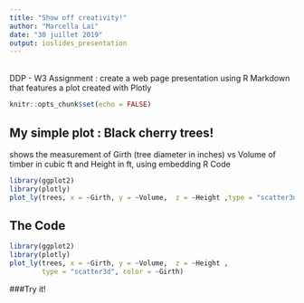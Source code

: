 ---
title: "Show off creativity!"
author: "Marcella Lai"
date: "30 juillet 2019"
output: ioslides_presentation
---
<br>DDP - W3 Assignment : create a web page presentation using R Markdown that features a plot created with Plotly<br>
```{r setup, include=FALSE}
knitr::opts_chunk$set(echo = FALSE)
```




## My simple plot : Black cherry trees!
 shows the measurement of Girth (tree diameter in inches) vs Volume  of timber in cubic ft  and Height in ft, using embedding R Code
```{r, echo=FALSE, warning=FALSE, message=FALSE}
library(ggplot2)
library(plotly)
plot_ly(trees, x = ~Girth, y = ~Volume,  z = ~Height ,type = "scatter3d", color = ~Girth)
```

## The Code
```{r, echo=TRUE, eval=FALSE} 
library(ggplot2)
library(plotly)
plot_ly(trees, x = ~Girth, y = ~Volume,  z = ~Height ,
        type = "scatter3d", color = ~Girth)
```
###Try it! 
